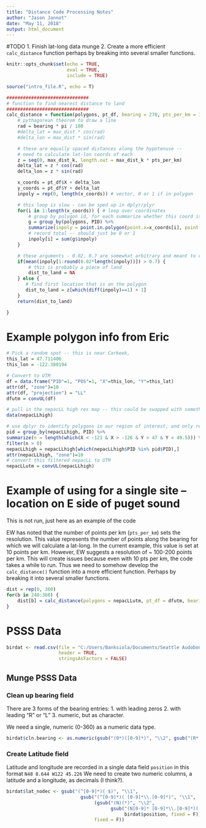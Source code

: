 ```yaml
---
title: "Distance Code Processing Notes"
author: "Jason Jannot"
date: "May 11, 2018"
output: html_document
---
```

#TODO
1. Finish lat-long data munge
2. Create a more efficient ```calc_distance``` function perhaps by breaking into several smaller functions.

```r
knitr::opts_chunk$set(echo = TRUE,
                      eval = TRUE,
                      include = TRUE)

source("intro_file.R", echo = T)

##############################
# function to find nearest distance to land
##############################
calc_distance = function(polygons, pt_df, bearing = 270, pts_per_km = 10, max_dist_k = 12) {
	# pythagorean theorem to draw a line
	rad = bearing * pi / 180
	#delta_lat = max_dist * cos(rad)
	#delta_lon = max_dist * sin(rad)

	# these are equally spaced distances along the hypotenuse --
	# need to calculate lat-lon coords of each
	z = seq(0, max_dist_k, length.out = max_dist_k * pts_per_km)
	delta_lat = z * cos(rad)
	delta_lon = z * sin(rad)

	x_coords = pt_df$X + delta_lon
	y_coords = pt_df$Y + delta_lat
	inpoly = rep(0, length(x_coords)) # vector, 0 or 1 if in polygon

	# this loop is slow - can be sped up in dplyr/plyr
	for(i in 1:length(x_coords)) { # loop over coordinates
		# group by polygon id, for each summarize whether this coord is in a polygon
		g = group_by(polygons, PID) %>%
		summarize(inpoly = point.in.polygon(point.x=x_coords[i], point.y=y_coords[i], pol.x=X, pol.y=Y))
		# record total -- should just be 0 or 1
		inpoly[i] = sum(g$inpoly)
	}

    # these arguments - 0.02, 0.7 are somewhat arbitrary and meant to catch cases looking at land
    if(mean(inpoly[1:round(0.02*length(inpoly))]) > 0.7) {
    	# this is probably a piece of land
    	dist_to_land = NA
    } else {
       # find first location that is on the polygon
	   dist_to_land = z[which(diff(inpoly)==1) + 1]
    }
    return(dist_to_land)

}

```
# Example polygon info from Eric
```r
# Pick a random spot -- this is near Carkeek,
this_lat = 47.711406
this_lon = -122.380194

# Convert to UTM
df = data.frame("PID"=1, "POS"=1, "X"=this_lon, "Y"=this_lat)
attr(df, "zone")=10
attr(df, "projection") = "LL"
dfutm = convUL(df)

# pull in the nepacLL high res map -- this could be swapped with something more high-res
data(nepacLLhigh)

# use dplyr to identify polygons in our region of interest, and only retain those
pid = group_by(nepacLLhigh, PID) %>%
summarize(n = length(which(X < -121 & X > -126 & Y > 47 & Y < 49.5))) %>%
filter(n > 0)
nepacLLhigh = nepacLLhigh[which(nepacLLhigh$PID %in% pid$PID),]
attr(nepacLLhigh, "zone")=10
# convert this filtered nepacLL to UTM
nepacLLutm = convUL(nepacLLhigh)
```
# Example of using for a single site -- location on E side of puget sound
This is not run, just here as an example of the code

EW has noted that the number of points per km (```pts_per_km```) sets the resolution. This value represents the number of points along the bearing for which we will calculate a lat-long.  In the current example, this value is set at 10 points per km.  However, EW suggests a resolution of ~ 100-200 points per km.  This will create issues because even with 10 pts per km, the code takes a while to run.  Thus we need to somehow develop the ```calc_distance()``` function into a more efficient function.  Perhaps by breaking it into several smaller functions.

```r
dist = rep(0, 360)
for(b in 240:360) {
	dist[b] = calc_distance(polygons = nepacLLutm, pt_df = dfutm, bearing = b, pts_per_km = 30)
}
```
# PSSS Data
```r
birdat <- read.csv(file = "C:/Users/Banksiola/Documents/Seattle Audobon/Data/PSSS 2017-18 data_May 2018.csv",
                   header = TRUE,
                   stringsAsFactors = FALSE)
```
## Munge PSSS Data
### Clean up bearing field
There are 3 forms of the bearing entries: 
1. with leading zeros
2. with leading "R" or "L"
3. numeric, but as character.

We need a single, numeric (0-360) as a numeric data type. 
```r
birdat$cln.bearing <- as.numeric(gsub("(0*)([0-9]*)", "\\2", gsub("(R*|L*)([0-9]*)", "\\2", birdat$bearing)))
```
### Create Latitude field
Latitude and longitude are recorded in a single data field
```position```
in this format
```N48 8.644 W122 45.226```
We need to create two numeric columns, a latitude and a longitude, as decimals (I think?).
```r
birdat$lat_nodec <- gsub("(^[0-9]*)( $)", "\\1",
                           gsub("(^[0-9]*)( [0-9]*\\.[0-9]*)", "\\1",
                                (gsub("(N)(*)", "\\2",
                                      gsub("(N[0-9]* [0-9]*\\.[0-9]*)( W[0-9]* [0-9]*\\.[0-9]*)", "\\1",
                                           birdat$position, fixed = F))),
                                fixed = F))
```

